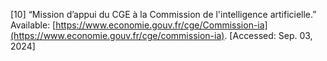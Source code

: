 \[10\]	“Mission d’appui du CGE à la Commission de l'intelligence artificielle.” Available: [https://www.economie.gouv.fr/cge/Commission-ia](https://www.economie.gouv.fr/cge/commission-ia). \[Accessed: Sep. 03, 2024\]